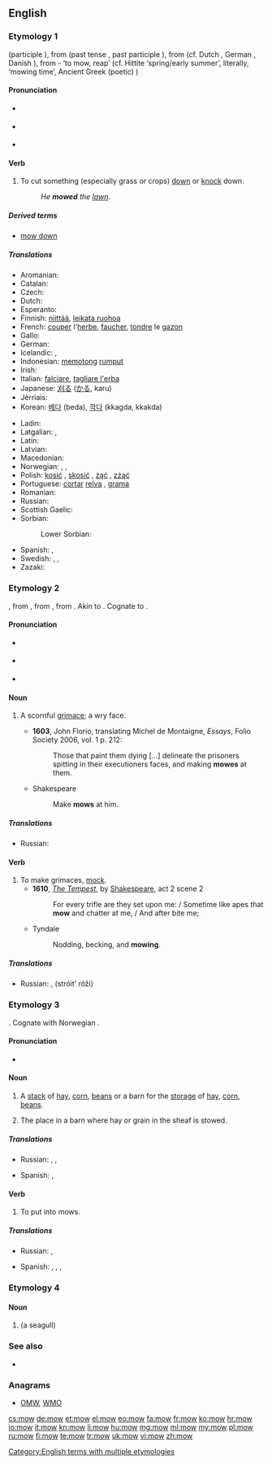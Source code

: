 ==English==

===Etymology 1===
{{etyl|enm|en}} {{term|mowen|lang=enm}} (participle {{term|mowen|lang=enm}}), from {{etyl|ang|en}} {{term/t|ang|māwan}} (past tense {{term|mēow|lang=ang}}, past participle {{term/t|ang|māwen}}), from {{etyl|gem-pro|en}} {{term/t|gem-pro|*mēaną}} (cf. Dutch {{term|maaien|lang=nl}}, German {{term|mähen|lang=de}}, Danish {{term|meje|lang=da}}), from {{etyl|ine-pro|en}} {{term/t|ine-pro|*h₂meh₁}}- ‘to mow, reap’ (cf. Hittite {{term|hamesha|lang=hit}} ‘spring/early summer’, literally, ‘mowing time’, Ancient Greek (poetic) {{term||amân}})

====Pronunciation====
* {{a|UK}} {{IPA|/məʊ/}}
* {{a|US}} {{IPA|/moʊ/}}
* {{audio|en-us-mow.ogg|Audio (US)}}
*: {{rhymes|əʊ}}

====Verb====
{{en-verb|mows|mowing|mowed|'''[[mowed]] '''or''' [[mown]]'''}}

# To cut something (especially grass or crops) [[down]] or [[knock]] down.
#: ''He '''mowed''' the [[lawn]]''.

=====Derived terms=====
* [[mow down]]

=====Translations=====
{{trans-top|to cut something down}}
* Aromanian: {{t-|rup|tundu}}
* Catalan: {{t+|ca|segar}}
* Czech: {{t+|cs|sekat}}
* Dutch: {{t+|nl|maaien}}
* Esperanto: {{t+|eo|tondi}}
* Finnish: [[niittää]], [[leikata ruohoa]]
* French: [[couper]] l'[[herbe]], [[faucher]], [[tondre]] le [[gazon]]
* Gallo: {{tø|roa-gal|faoucher}}
* German: {{t+|de|mähen}}
* Icelandic: {{t+|is|slá}}, {{t-|is|slá gras}}
* Indonesian: [[potong|memotong]] [[rumput]]
* Irish: {{t-|ga|bain}}
* Italian: [[falciare]], [[tagliare l'erba]]
* Japanese: [[刈る]] ([[かる]], karu)
* Jèrriais: {{tø|roa-jer|faûchi}}
* Korean: [[베다]] (beda), [[깍다]] (kkagda, kkakda)
{{trans-mid}}
* Ladin: {{tø|lld|sië}}
* Latgalian: {{tø|ltg|pļaut}}, {{tø|ltg|kauseit}}
* Latin: {{t-|la|tondeō}}
* Latvian: {{t+|lv|pļaut}}
* Macedonian: {{t-|mk|коси|tr=kósi}}
* Norwegian: {{t+|no|slå}}, {{t+|no|skjære}}, {{t+|no|klippe}}
* Polish: [[kosić]]  {{impf}}, [[skosić]] {{pf.}}, [[żąć]] {{impf}}, [[zżąć]] {{pf.}}
* Portuguese: [[cortar]] [[relva]]  {{qualifier|Portugal}}, [[grama]] {{qualifier|Brazil}}
* Romanian: {{t-|ro|tunde}}
* Russian: {{t+|ru|косить}}
* Scottish Gaelic: {{t-|gd|buain}}
* Sorbian:
*: Lower Sorbian: {{tø|dsb|sec}}
* Spanish: {{t+|es|podar}}, {{t-|es|segar}}
* Swedish: {{t+|sv|slå}}, {{t+|sv|klippa}}, {{t+|sv|meja}}
* Zazaki: {{tø|zza|çinitene}}
{{trans-bottom}}

===Etymology 2===
{{etyl|enm|en}} {{term/t|enm|mowe}}, from {{etyl|frm|en}} {{term/t|frm|moue||lip, pout}}, from {{etyl|fro|en}} {{term/t|fro|moe||grimace}}, from {{etyl|frk|en}} {{term/t|frk|*mauwa||pout, protruding lip}}. Akin to {{etyl|dum|-}} {{term/t|dum|mouwe||protruding lip}}. Cognate to {{term|moue||pout|lang=en}}.

====Pronunciation====
* {{a|UK}} {{IPA|/məʊ/}}
* {{a|US}} {{IPA|/moʊ/}}
* {{audio|en-us-mow.ogg|Audio (US)}}
*: {{rhymes|əʊ}}

====Noun====
{{en-noun}}

# {{context|now|_|only|_|dialectal|lang=en}} A scornful [[grimace]]; a wry face. {{defdate|from 14th c.}}
#* '''1603''', John Florio, translating Michel de Montaigne, ''Essays'', Folio Society 2006, vol. 1 p. 212:
#*: Those that paint them dying [...] delineate the prisoners spitting in their executioners faces, and making '''mowes''' at them.
#* Shakespeare
#*: Make '''mows''' at him.

=====Translations=====
{{trans-top|a grimace}}
* Russian: {{t+|ru|гримаса|f|tr=grimása|sc=Cyrl}}
{{trans-mid}}
{{trans-bottom}}

====Verb====
{{en-verb}}

# To make grimaces, [[mock]].
#* '''1610''', ''[[s:The Tempest|The Tempest]]'', by [[w:William Shakespeare|Shakespeare]], act 2 scene 2
#*: For every trifle are they set upon me: / Sometime like apes that '''mow''' and chatter at me, / And after bite me;
#* Tyndale
#*: Nodding, becking, and '''mowing'''.

=====Translations=====
{{trans-top|to make grimaces, mock}}
* Russian: {{t+|ru|гримасничать|n|tr=grimásničatʼ|sc=Cyrl}},  {{l|ru|строить}} {{l|ru|рожа|рожи}} (stróitʼ róži)
{{trans-mid}}
{{trans-bottom}}

===Etymology 3===
{{etyl|ang|en}} {{term/t|ang|mūga}}. Cognate with Norwegian {{term|muge||heap, crowd, flock|lang=no}}.

====Pronunciation====
* {{IPA|/maʊ̯/}}
*: {{rhymes|aʊ}}

====Noun====
{{en-noun}}

# {{context|now|_|regional|lang=en}} A [[stack]] of [[hay]], [[corn]], [[beans]] or a barn for the [[storage]] of [[hay]], [[corn]], [[beans]].
# The place in a barn where hay or grain in the sheaf is stowed.

=====Translations=====
{{trans-top|a stack or barn of/for hay, corn, beans}}
* Russian: {{t+|ru|стог|m}}, {{t+|ru|скирда|f}}, {{t+|ru|сеновал|m}}
{{trans-mid}}
* Spanish: {{gloss|stack}} {{t+|es|hacina|f}}, {{gloss|barn}} {{t+|es|granero|m}}
{{trans-bottom}}

====Verb====
{{en-verb}}

# {{context|agriculture|lang=en}} To put into mows.

=====Translations=====
{{trans-top|to put into mows}}
* Russian: {{t+|ru|стоговать}}, {{t+|ru|скирдовать}}
{{trans-mid}}
* Spanish: {{gloss|stack}} {{t+|es|hacinar}}, {{t+|es|amontonar}}, {{t-|es|apilar}}, {{gloss|in barn}} {{t+|es|almacenar}}
{{trans-bottom}}

===Etymology 4===

====Noun====
{{en-noun}}

# {{alternative form of|mew|nodot=yes}} (a seagull)

{{Webster 1913}}

===See also===
* {{Wikisource1911Enc Citation|Mow}}

===Anagrams===
* [[OMW#English|OMW]], [[WMO#English|WMO]]

[[Category:English terms with multiple etymologies]]

[[cs:mow]]
[[de:mow]]
[[et:mow]]
[[el:mow]]
[[eo:mow]]
[[fa:mow]]
[[fr:mow]]
[[ko:mow]]
[[hr:mow]]
[[io:mow]]
[[it:mow]]
[[kn:mow]]
[[li:mow]]
[[hu:mow]]
[[mg:mow]]
[[ml:mow]]
[[my:mow]]
[[pl:mow]]
[[ru:mow]]
[[fi:mow]]
[[te:mow]]
[[tr:mow]]
[[uk:mow]]
[[vi:mow]]
[[zh:mow]]
